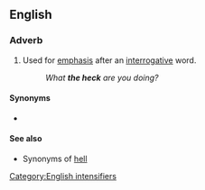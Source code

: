 ==English==

===Adverb===
{{head|en|adverb}}
# {{lb|en|euphemism|}} Used for [[emphasis]] after an [[interrogative]] word.
#:''What '''the heck''' are you doing?''

====Synonyms====
* {{seeSynonyms|en|the dickens}}

====See also====
* Synonyms of [[hell#Synonyms|hell]]

[[Category:English intensifiers]]